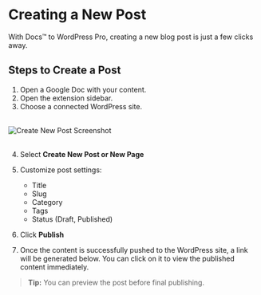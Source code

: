 # Creating a New Post

With Docs™ to WordPress Pro, creating a new blog post is just a few clicks away.

## Steps to Create a Post

1. Open a Google Doc with your content.
2. Open the extension sidebar.
3. Choose a connected WordPress site.

<br />

<div
  style={{
    background: "#f0f9ff",
    border: "3px solid #90cdf4",
    borderRadius: "10px",
    padding: "16px",
    boxShadow: "0 2px 6px rgba(0,0,0,0.08)",
    display: "inline-block",
    marginBottom: "1rem",
  }}
>
  <img
    src="/images/create-post.png"
    alt="Create New Post Screenshot"
    style={{ borderRadius: "6px", maxWidth: "100%" }}
  />
</div>

<br />

4. Select **Create New Post or New Page**
5. Customize post settings:

   - Title
   - Slug
   - Category
   - Tags
   - Status (Draft, Published)

6. Click **Publish**
7. Once the content is successfully pushed to the WordPress site, a link will be generated below. You can click on it to view the published content immediately.

> **Tip:** You can preview the post before final publishing.
